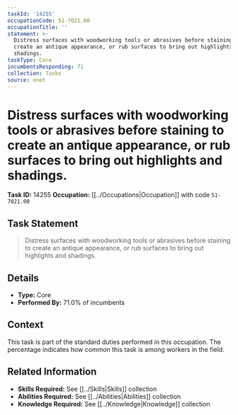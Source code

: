 ```yaml
---
taskId: '14255'
occupationCode: 51-7021.00
occupationTitle: ''
statement: >-
  Distress surfaces with woodworking tools or abrasives before staining to
  create an antique appearance, or rub surfaces to bring out highlights and
  shadings.
taskType: Core
incumbentsResponding: 71
collection: Tasks
source: onet
---
```

# Distress surfaces with woodworking tools or abrasives before staining to create an antique appearance, or rub surfaces to bring out highlights and shadings.

**Task ID:** 14255
**Occupation:** [[../Occupations|Occupation]] with code `51-7021.00`

## Task Statement

> Distress surfaces with woodworking tools or abrasives before staining to create an antique appearance, or rub surfaces to bring out highlights and shadings.

## Details

- **Type:** Core
- **Performed By:** 71.0% of incumbents

## Context

This task is part of the standard duties performed in this occupation. The percentage indicates how common this task is among workers in the field.

## Related Information

- **Skills Required:** See [[../Skills|Skills]] collection
- **Abilities Required:** See [[../Abilities|Abilities]] collection
- **Knowledge Required:** See [[../Knowledge|Knowledge]] collection

